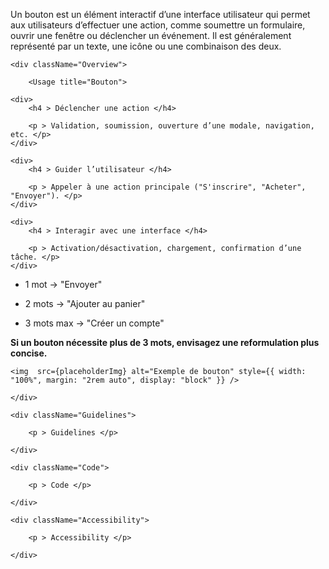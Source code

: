 


<Meta title="Components/Button" />

<HeaderComponent title="Button" linkFigma="https://www.figma.com/design/Wiy8uWsWjoagf95lOmPXNU/01.0-Design-System-RTE---WEB?node-id=1-150&p=f&m=dev" linkGithub="https://github.com/rte-france/design-system-rte/tree/main/packages/angular/projects/ds-rte-lib/src//lib/components/button">

<p >Un bouton est un élément interactif d’une interface utilisateur qui permet aux utilisateurs d’effectuer une action, comme soumettre un formulaire, ouvrir une fenêtre ou déclencher un événement. Il est généralement représenté par un texte, une icône ou une combinaison des deux.</p>

</HeaderComponent>

<StorybookTabs>

    <div className="Overview">

        <Usage title="Bouton">

    <div>
        <h4 > Déclencher une action </h4>

        <p > Validation, soumission, ouverture d’une modale, navigation, etc. </p>
    </div>

    <div>
        <h4 > Guider l’utilisateur </h4>

        <p > Appeler à une action principale ("S'inscrire", "Acheter", "Envoyer"). </p>
    </div>

    <div>
        <h4 > Interagir avec une interface </h4>

        <p > Activation/désactivation, chargement, confirmation d’une tâche. </p>
    </div>

</Usage>

<IconTitle title="Exemples d'utilisation" icon="heart_outlined" />

- <p > 1 mot → "Envoyer" </p>
- <p > 2 mots → "Ajouter au panier" </p>
- <p > 3 mots max → "Créer un compte" </p>

<b >Si un bouton nécessite plus de 3 mots, envisagez une reformulation plus concise.</b>


<div style={{ display: "flex", flexDirection: "row", justifyContent: "space-between", alignItems: "center"}}>

<UtilisationExemple toDo={true} img={placeholderImg} />

<UtilisationExemple toDo={false} img={placeholderImg} />

</div>

    <img  src={placeholderImg} alt="Exemple de bouton" style={{ width: "100%", margin: "2rem auto", display: "block" }} />

    </div>

    <div className="Guidelines">

        <p > Guidelines </p>

    </div>

    <div className="Code">

        <p > Code </p>

    </div>

    <div className="Accessibility">

        <p > Accessibility </p>

    </div>

</StorybookTabs>

